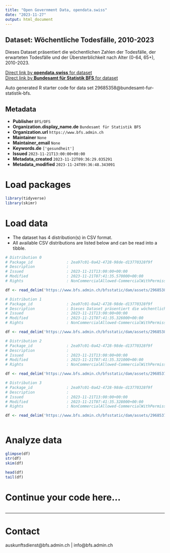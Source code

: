 ```yaml
---
title: "Open Government Data, opendata.swiss"
date: "2023-11-27"
output: html_document
---
```


## Dataset: Wöchentliche Todesfälle, 2010-2023

Dieses Dataset präsentiert die wöchentlichen Zahlen der Todesfälle, der erwarteten Todesfälle und der Übersterblichkeit nach Alter (0-64, 65+), 2010-2023.

[Direct link by **opendata.swiss** for dataset](https://opendata.swiss/de/dataset/wochentliche-todesfalle-2010-2023)<br>
[Direct link by **Bundesamt für Statistik BFS** for dataset](https://www.bfs.admin.ch/asset/de/ts-d-14.03.04.03-wr)

Auto generated R starter code for data set 29685358@bundesamt-fur-statistik-bfs.

## Metadata

- **Publisher** `BFS/OFS`
- **Organization.display_name.de** `Bundesamt für Statistik BFS`
- **Organization.url** `https://www.bfs.admin.ch`
- **Maintainer** `None`
- **Maintainer_email** `None`
- **Keywords.de** `['gesundheit']`
- **Issued** `2023-11-21T13:00:00+00:00`
- **Metadata_created** `2023-11-22T09:36:29.035291`
- **Metadata_modified** `2023-11-24T09:36:48.343091`


# Load packages

```r

library(tidyverse)
library(skimr)

```

# Load data

-   The dataset has 4 distribution(s) in CSV format.
-   All available CSV distributions are listed below and can be read into a tibble.

```r

# Distribution 0
# Package_id               : 2ea97c01-0a42-4728-98de-d13770328f9f
# Description              : 
# Issued                   : 2023-11-21T13:00:00+00:00
# Modified                 : 2023-11-21T07:41:35.570000+00:00
# Rights                   : NonCommercialAllowed-CommercialWithPermission-ReferenceRequired

df <- read_delim('https://www.bfs.admin.ch/bfsstatic/dam/assets/29685388/master')

# Distribution 1
# Package_id               : 2ea97c01-0a42-4728-98de-d13770328f9f
# Description              : Dieses Dataset präsentiert die wöchentlichen Zahlen der Todesfälle, der erwarteten Todesfälle und der Übersterblichkeit nach Alter (0-64, 65+), 2010-2023.
# Issued                   : 2023-11-21T13:00:00+00:00
# Modified                 : 2023-11-21T07:41:35.326000+00:00
# Rights                   : NonCommercialAllowed-CommercialWithPermission-ReferenceRequired

df <- read_delim('https://www.bfs.admin.ch/bfsstatic/dam/assets/29685383/master')

# Distribution 2
# Package_id               : 2ea97c01-0a42-4728-98de-d13770328f9f
# Description              : 
# Issued                   : 2023-11-21T13:00:00+00:00
# Modified                 : 2023-11-21T07:41:35.321000+00:00
# Rights                   : NonCommercialAllowed-CommercialWithPermission-ReferenceRequired

df <- read_delim('https://www.bfs.admin.ch/bfsstatic/dam/assets/29685374/master')

# Distribution 3
# Package_id               : 2ea97c01-0a42-4728-98de-d13770328f9f
# Description              : 
# Issued                   : 2023-11-21T13:00:00+00:00
# Modified                 : 2023-11-21T07:41:35.328000+00:00
# Rights                   : NonCommercialAllowed-CommercialWithPermission-ReferenceRequired

df <- read_delim('https://www.bfs.admin.ch/bfsstatic/dam/assets/29685378/master')



```

# Analyze data

```r

glimpse(df)
str(df)
skim(df)

head(df)
tail(df)

```

# Continue your code here...

```r

```

------------------------------------------------------------------------

# Contact

auskunftsdienst@bfs.admin.ch | info@bfs.admin.ch
